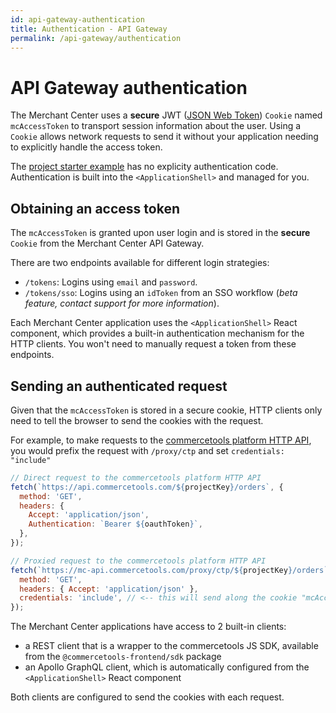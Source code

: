 ```yaml
---
id: api-gateway-authentication
title: Authentication - API Gateway
permalink: /api-gateway/authentication
---
```


# API Gateway authentication

The Merchant Center uses a **secure** JWT ([JSON Web Token](https://jwt.io/)) `Cookie` named `mcAccessToken` to transport session information about the user.
Using a `Cookie` allows network requests to send it without your application needing to explicitly handle the access token.

The [project starter example](https://github.com/commercetools/merchant-center-application-kit/tree/master/application-templates/starter) has no explicity authentication code. Authentication is built into the `<ApplicationShell>` and managed for you.

## Obtaining an access token

The `mcAccessToken` is granted upon user login and is stored in the **secure** `Cookie` from the Merchant Center API Gateway.

There are two endpoints available for different login strategies:

- `/tokens`: Logins using `email` and `password`.
- `/tokens/sso`: Logins using an `idToken` from an SSO workflow (_beta feature, contact support for more information_).

Each Merchant Center application uses the `<ApplicationShell>` React component, which provides a built-in authentication mechanism for the HTTP clients. You won't need to manually request a token from these endpoints.

## Sending an authenticated request

Given that the `mcAccessToken` is stored in a secure cookie, HTTP clients only need to tell the browser to send the cookies with the request.

For example, to make requests to the [commercetools platform HTTP API](https://docs.commercetools.com/http-api.html), you would prefix the request with `/proxy/ctp` and set `credentials: "include"`

```js
// Direct request to the commercetools platform HTTP API
fetch(`https://api.commercetools.com/${projectKey}/orders`, {
  method: 'GET',
  headers: {
    Accept: 'application/json',
    Authentication: `Bearer ${oauthToken}`,
  },
});

// Proxied request to the commercetools platform HTTP API
fetch(`https://mc-api.commercetools.com/proxy/ctp/${projectKey}/orders`, {
  method: 'GET',
  headers: { Accept: 'application/json' },
  credentials: 'include', // <-- this will send along the cookie "mcAccessToken"
});
```

The Merchant Center applications have access to 2 built-in clients:

- a REST client that is a wrapper to the commercetools JS SDK, available from the `@commercetools-frontend/sdk` package
- an Apollo GraphQL client, which is automatically configured from the `<ApplicationShell>` React component

Both clients are configured to send the cookies with each request.
